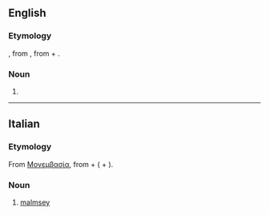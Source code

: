 ==English==

===Etymology===
{{bor|en|it|-}}, from {{der|en|grc|en|Μονεμβασία}}, from {{m|grc|μόνος||one}} + {{m|grc|ἔμβασις||entering into|pos={{m|grc|ἐν|tr=-}} + {{m|grc|βάσις|tr=-}}}}.

===Noun===
{{en-noun|~}}

# {{def|A variety of [[grape]], originally from the region of the [[Aegean]], now used to make [[malmsey]] wine.}}

{{topics|en|Grapevines}}

----

==Italian==
===Etymology===
From {{der|it|grc|-}} [[w:Monemvasia|Μονεμβασία]], from {{m|grc|μόνος}} + {{m|grc|ἔμβασις||entering into}} ({{m|grc|ἐν}} + {{m|grc|βάσις}}).

===Noun===
{{it-noun|f}}

# [[malmsey]]